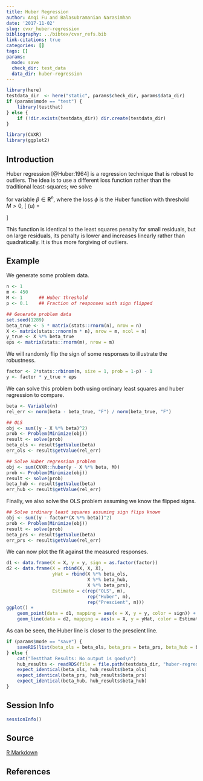 ```yaml
---
title: Huber Regression
author: Anqi Fu and Balasubramanian Narasimhan
date: '2017-11-02'
slug: cvxr_huber-regression
bibliography: ../bibtex/cvxr_refs.bib
link-citations: true
categories: []
tags: []
params:
  mode: save
  check_dir: test_data
  data_dir: huber-regression
---
```


```r
library(here)
testdata_dir  <- here("static", params$check_dir, params$data_dir) 
if (params$mode == "test") {
    library(testthat)
} else {
    if (!dir.exists(testdata_dir)) dir.create(testdata_dir)
}
```


```r
library(CVXR)
library(ggplot2)
```
## Introduction

Huber regression [@Huber:1964] is a regression technique that
is robust to outliers. The idea is to use a different loss function
rather than the traditional least-squares; we solve

\begin{array}{ll} 
\underset{\beta}{\mbox{minimize}} & \sum_{i=1}^m \phi(y_i -
x_i^T\beta) 
\end{array}

for variable $\beta \in {\mathbf R}^n$, where the loss $\phi$ is the Huber
function with threshold $M > 0$,
\[
	\phi(u) = 
	\begin{cases}
		u^2 & \mbox{if } |u| \leq M \\
		2Mu - M^2 & \mbox{if } |u| > M.
	\end{cases}
\]

This function is identical to the least squares penalty for small
residuals, but on large residuals, its penalty is lower and increases
linearly rather than quadratically. It is thus more forgiving of
outliers.

## Example

We generate some problem data.

```r
n <- 1
m <- 450
M <- 1      ## Huber threshold
p <- 0.1    ## Fraction of responses with sign flipped

## Generate problem data
set.seed(1289)
beta_true <- 5 * matrix(stats::rnorm(n), nrow = n)
X <- matrix(stats::rnorm(m * n), nrow = m, ncol = n)
y_true <- X %*% beta_true
eps <- matrix(stats::rnorm(m), nrow = m)
```

We will randomly flip the sign of some responses to illustrate the
  robustness. 
 
```r
factor <- 2*stats::rbinom(m, size = 1, prob = 1-p) - 1
y <- factor * y_true + eps
```

We can solve this problem both using ordinary least squares and huber
regression to compare.

```r
beta <- Variable(n)
rel_err <- norm(beta - beta_true, "F") / norm(beta_true, "F")

## OLS
obj <- sum((y - X %*% beta)^2)
prob <- Problem(Minimize(obj))
result <- solve(prob)
beta_ols <- result$getValue(beta)
err_ols <- result$getValue(rel_err)

## Solve Huber regression problem
obj <- sum(CVXR::huber(y - X %*% beta, M))
prob <- Problem(Minimize(obj))
result <- solve(prob)
beta_hub <- result$getValue(beta)
err_hub <- result$getValue(rel_err)
```

Finally, we also solve the OLS problem assuming we know the flipped
signs.

```r
## Solve ordinary least squares assuming sign flips known
obj <- sum((y - factor*(X %*% beta))^2)
prob <- Problem(Minimize(obj))
result <- solve(prob)
beta_prs <- result$getValue(beta)
err_prs <- result$getValue(rel_err)
```

We can now plot the fit against the measured responses. 

```r
d1 <- data.frame(X = X, y = y, sign = as.factor(factor))
d2 <- data.frame(X = rbind(X, X, X),
                 yHat = rbind(X %*% beta_ols,
                              X %*% beta_hub,
                              X %*% beta_prs),
                 Estimate = c(rep("OLS", m),
                              rep("Huber", m),
                              rep("Prescient", m)))
ggplot() +
    geom_point(data = d1, mapping = aes(x = X, y = y, color = sign)) +
    geom_line(data = d2, mapping = aes(x = X, y = yHat, color = Estimate))
```

As can be seen, the Huber line is closer to the prescient line.


```r
if (params$mode == "save") {
    saveRDS(list(beta_ols = beta_ols, beta_prs = beta_prs, beta_hub = beta_hub), file = file.path(testdata_dir, "huber-regression.RDS"))
} else {
    cat("Testthat Results: No output is good\n")
    hub_results <- readRDS(file = file.path(testdata_dir, "huber-regression.RDS"))
    expect_identical(beta_ols, hub_results$beta_ols)
    expect_identical(beta_prs, hub_results$beta_prs)
    expect_identical(beta_hub, hub_results$beta_hub)
}
```

## Session Info

```r
sessionInfo()
```

## Source

[R Markdown](https://github.com/bnaras/cvxr_docs/blob/master/content/cvxr_examples/huber-regression.Rmd)

## References
